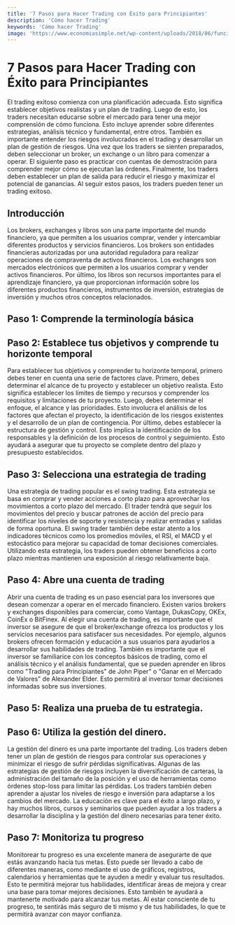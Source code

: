 ```yaml
---
title: '7 Pasos para Hacer Trading con Éxito para Principiantes'
description: 'Cómo hacer Trading'
keywords: 'Cómo hacer Trading'
image: 'https://www.economiasimple.net/wp-content/uploads/2018/06/funcionamiento-trading.jpg'
---
```


# 7 Pasos para Hacer Trading con Éxito para Principiantes

El trading exitoso comienza con una planificación adecuada. Esto significa establecer objetivos realistas y un plan de trading. Luego de esto, los traders necesitan educarse sobre el mercado para tener una mejor comprensión de cómo funciona. Esto incluye aprender sobre diferentes estrategias, análisis técnico y fundamental, entre otros. También es importante entender los riesgos involucrados en el trading y desarrollar un plan de gestión de riesgos. Una vez que los traders se sienten preparados, deben seleccionar un broker, un exchange o un libro para comenzar a operar. El siguiente paso es practicar con cuentas de demostración para comprender mejor cómo se ejecutan las órdenes. Finalmente, los traders deben establecer un plan de salida para reducir el riesgo y maximizar el potencial de ganancias. Al seguir estos pasos, los traders pueden tener un trading exitoso.



## Introducción

Los brokers, exchanges y libros son una parte importante del mundo financiero, ya que permiten a los usuarios comprar, vender y intercambiar diferentes productos y servicios financieros. Los brokers son entidades financieras autorizadas por una autoridad reguladora para realizar operaciones de compraventa de activos financieros. Los exchanges son mercados electrónicos que permiten a los usuarios comprar y vender activos financieros. Por último, los libros son recursos importantes para el aprendizaje financiero, ya que proporcionan información sobre los diferentes productos financieros, instrumentos de inversión, estrategias de inversión y muchos otros conceptos relacionados. <ImageAdd source="https://i5.walmartimages.com/asr/83dd1791-a799-4e2e-9fe4-e313fa7bc52a.5dad1b484f08549c2138a7a01e254034.jpeg?odnHeight=784&odnWidth=580&odnBg=FFFFFF"/>



## Paso 1: Comprende la terminología básica



## Paso 2: Establece tus objetivos y comprende tu horizonte temporal

Para establecer tus objetivos y comprender tu horizonte temporal, primero debes tener en cuenta una serie de factores clave. Primero, debes determinar el alcance de tu proyecto y establecer un objetivo realista. Esto significa establecer los límites de tiempo y recursos y comprender los requisitos y limitaciones de tu proyecto. Luego, debes determinar el enfoque, el alcance y las prioridades. Esto involucra el análisis de los factores que afectan el proyecto, la identificación de los riesgos existentes y el desarrollo de un plan de contingencia. Por último, debes establecer la estructura de gestión y control. Esto implica la identificación de los responsables y la definición de los procesos de control y seguimiento. Esto ayudará a asegurar que tu proyecto se complete dentro del plazo y presupuesto establecidos.



## Paso 3: Selecciona una estrategia de trading

Una estrategia de trading popular es el swing trading. Esta estrategia se basa en comprar y vender acciones a corto plazo para aprovechar los movimientos a corto plazo del mercado. El trader tendrá que seguir los movimientos del precio y buscar patrones de acción del precio para identificar los niveles de soporte y resistencia y realizar entradas y salidas de forma oportuna. El swing trader también debe estar atento a los indicadores técnicos como los promedios móviles, el RSI, el MACD y el estocástico para mejorar su capacidad de tomar decisiones comerciales. Utilizando esta estrategia, los traders pueden obtener beneficios a corto plazo mientras mantienen una exposición al riesgo relativamente baja.



## Paso 4: Abre una cuenta de trading

Abrir una cuenta de trading es un paso esencial para los inversores que desean comenzar a operar en el mercado financiero. Existen varios brokers y exchanges disponibles para comerciar, como Vantage, DukasCopy, OKEx, CoinEx o BitFinex. Al elegir una cuenta de trading, es importante que el inversor se asegure de que el broker/exchange ofrezca los productos y los servicios necesarios para satisfacer sus necesidades. Por ejemplo, algunos brokers ofrecen formación y educación a sus usuarios para ayudarlos a desarrollar sus habilidades de trading. También es importante que el inversor se familiarice con los conceptos básicos de trading, como el análisis técnico y el análisis fundamental, que se pueden aprender en libros como "Trading para Principiantes" de John Piper" o "Ganar en el Mercado de Valores" de Alexander Elder. Esto permitirá al inversor tomar decisiones informadas sobre sus inversiones.



## Paso 5: Realiza una prueba de tu estrategia.



## Paso 6: Utiliza la gestión del dinero.

La gestión del dinero es una parte importante del trading. Los traders deben tener un plan de gestión de riesgos para controlar sus operaciones y minimizar el riesgo de sufrir pérdidas significativas. Algunas de las estrategias de gestión de riesgos incluyen la diversificación de carteras, la administración del tamaño de la posición y el uso de herramientas como órdenes stop-loss para limitar las pérdidas. Los traders también deben aprender a ajustar los niveles de riesgo e inversión para adaptarse a los cambios del mercado. La educación es clave para el éxito a largo plazo, y hay muchos libros, cursos y seminarios que pueden ayudar a los traders a desarrollar la disciplina y la gestión del dinero necesarias para tener éxito. <AmazonBook srcX="https://amzn.to/3HH61wy" image="https://thumbs.dreamstime.com/b/libro-negro-con-el-dinero-y-la-gesti%C3%B3n-de-inscripci%C3%B3n-en-fondo-los-billetes-banco-113508019.jpg" title="Nunca Temas Negociar: 7 principios para obtener resultados"/>



## Paso 7: Monitoriza tu progreso

Monitorear tu progreso es una excelente manera de asegurarte de que estás avanzando hacia tus metas. Esto puede ser llevado a cabo de diferentes maneras, como mediante el uso de gráficos, registros, calendarios y herramientas que te ayuden a medir y evaluar tus resultados. Esto te permitirá mejorar tus habilidades, identificar áreas de mejora y crear una base para tomar mejores decisiones. Esto también te ayudará a mantenerte motivado para alcanzar tus metas. Al estar consciente de tu progreso, te sentirás más seguro de ti mismo y de tus habilidades, lo que te permitirá avanzar con mayor confianza.

